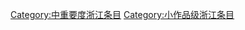 {{Articles by Quality and Importance|project=浙江|template=浙江专题|_bottom=true|articleonly=true|dispzero=no|linkstyle=}}
[[Category:中重要度浙江条目|Category:中重要度浙江条目]]
[[Category:小作品级浙江条目|Category:小作品级浙江条目]]